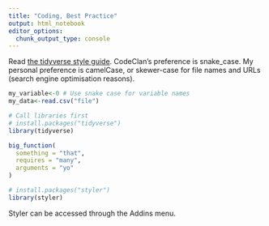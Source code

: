 ```yaml
---
title: "Coding, Best Practice"
output: html_notebook
editor_options: 
  chunk_output_type: console
---
```


Read [the tidyverse style guide](https://style.tidyverse.org/). CodeClan's preference is snake_case. My personal preference is camelCase, or skewer-case for file names and URLs (search engine optimisation reasons).

```r
my_variable<-0 # Use snake case for variable names
my_data<-read.csv("file")
```

```r
# Call libraries first
# install.packages("tidyverse")
library(tidyverse)
```

```r
big_function(
  something = "that",
  requires = "many",
  arguments = "yo"
)
```

```r
# install.packages("styler")
library(styler)
```

Styler can be accessed through the Addins menu.
